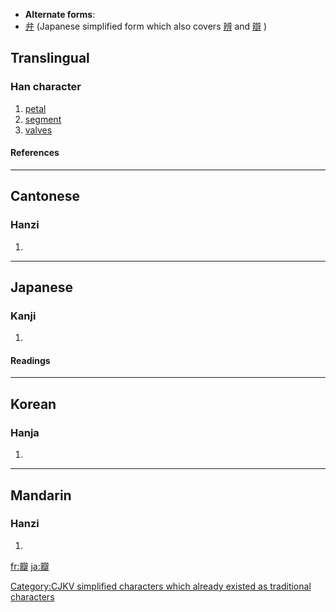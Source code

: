 * '''Alternate forms''':
* [[弁]] (Japanese simplified form which also covers [[辨]] and [[辯]]<!-- and possibly [[辧]]-->)

==Translingual==
===Han character===
{{Han char|rn=97|rad=瓜|as=14|sn=19|four=0044<sub>1</sub>|canj=卜十竹人十 (YJHOJ)}}
# [[petal]]
# [[segment]]
# [[valve]]s
====References====
{{Han ref|kx=0747.260|dkj=21425|dj=1155.270|hdz=64043.120|uh=74E3|ud=29923|bh=C3A4|bd=50084}}

----
==Cantonese==
===Hanzi===
{{yue-hanzi|jyut=|y=faan6}}
# {{defn|Cantonese}}

----
==Japanese==
===Kanji===
{{ja-kanji|grade=|rs=瓜14}}
# {{defn|Japanese}} 
====Readings====
{{ja-readings|on=[[べん]] (ben)|kun=[[はなびら]] (hanabira)}}

----
==Korean==
===Hanja===
{{ko-hanja|hangeul=[[판]]|eumhun=|rv=pan|mr=p'an|y=phan}}
# {{defn|Korean}}



[[Category:CJKV simplified characters which already existed as traditional characters]]

----
==Mandarin==
===Hanzi===
{{cmn-hanzi|pin=[[bàn]] ([[ban4]])|wg=pan<sup>4</sup>}}
# {{defn|Mandarin}}

[[fr:瓣]]
[[ja:瓣]]
